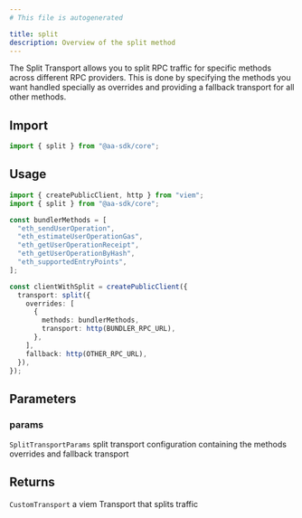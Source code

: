 ```yaml
---
# This file is autogenerated

title: split
description: Overview of the split method
---
```



The Split Transport allows you to split RPC traffic for specific methods across
different RPC providers. This is done by specifying the methods you want handled
specially as overrides and providing a fallback transport for all other methods.

## Import

```ts
import { split } from "@aa-sdk/core";
```

## Usage

```ts
import { createPublicClient, http } from "viem";
import { split } from "@aa-sdk/core";

const bundlerMethods = [
  "eth_sendUserOperation",
  "eth_estimateUserOperationGas",
  "eth_getUserOperationReceipt",
  "eth_getUserOperationByHash",
  "eth_supportedEntryPoints",
];

const clientWithSplit = createPublicClient({
  transport: split({
    overrides: [
      {
        methods: bundlerMethods,
        transport: http(BUNDLER_RPC_URL),
      },
    ],
    fallback: http(OTHER_RPC_URL),
  }),
});
```

## Parameters

### params

`SplitTransportParams`
split transport configuration containing the methods overrides and fallback transport

## Returns

`CustomTransport`
a viem Transport that splits traffic
